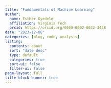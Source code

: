 ```yaml
---
title: "Fundamentals of Machine Learning"
author: 
  name: Esther Oyedele
  affiliation: Virginia Tech
  orcid: https://orcid.org/0000-0002-0032-3438
date: "2023-12-06"
categories: [blog, code, analysis]
listing:
  contents: about
  sort: "date desc"
  type: default
  categories: true
  sort-ui: false
  filter-ui: false
page-layout: full
title-block-banner: true
---
```


